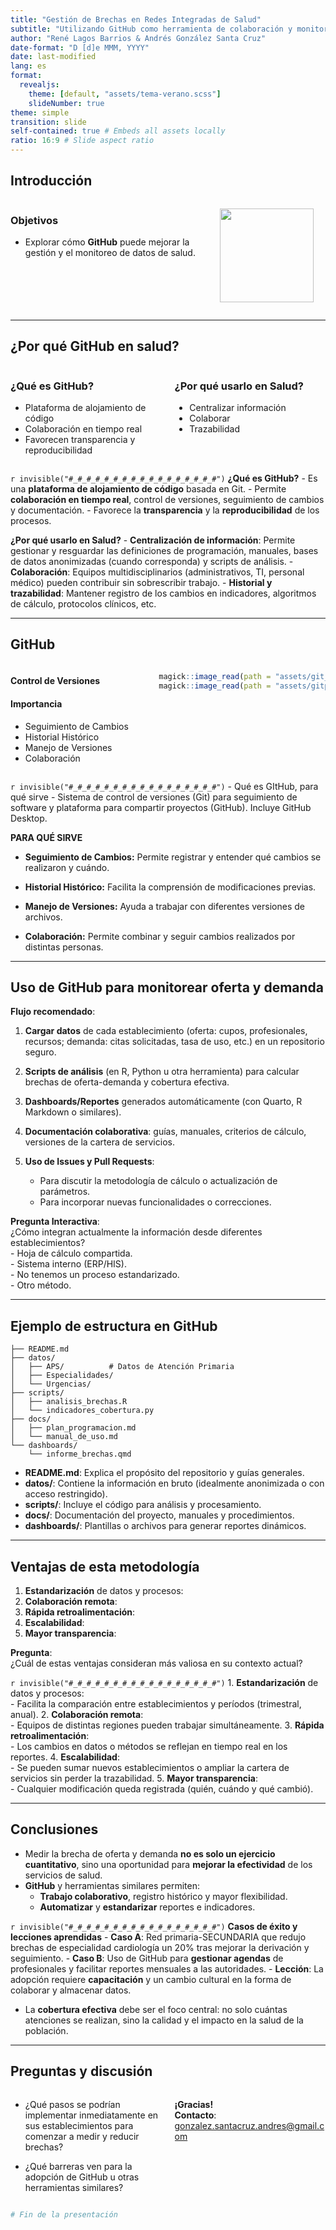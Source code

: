 ```yaml
---
title: "Gestión de Brechas en Redes Integradas de Salud"
subtitle: "Utilizando GitHub como herramienta de colaboración y monitoreo"
author: "René Lagos Barrios & Andrés González Santa Cruz"
date-format: "D [d]e MMM, YYYY"
date: last-modified
lang: es
format:
  revealjs:
    theme: [default, "assets/tema-verano.scss"]
    slideNumber: true
theme: simple
transition: slide
self-contained: true # Embeds all assets locally
ratio: 16:9 # Slide aspect ratio
---
```


## Introducción

:::: {.columns}

::: {.column width="65%"}
### Objetivos

- Explorar cómo **GitHub** puede mejorar la gestión y el monitoreo de datos de salud.
:::

::: {.column width="35%"}
![](https://cdn-icons-png.flaticon.com/512/3775/3775036.png){.fragment width=150}
:::

::::


---

## ¿Por qué GitHub en salud?

:::: {.columns}

::: {.column width="50%"}
### ¿Qué es GitHub?
- Plataforma de alojamiento de código
- Colaboración en tiempo real
- Favorecen transparencia y reproducibilidad

:::

::: {.column width="50%"}

### ¿Por qué usarlo en Salud?
- Centralizar información
- Colaborar
- Trazabilidad
:::

:::: 


::: {.notes}
`r invisible("#_#_#_#_#_#_#_#_#_#_#_#_#_#_#_#_#")`
**¿Qué es GitHub?**
- Es una **plataforma de alojamiento de código** basada en Git.
- Permite **colaboración en tiempo real**, control de versiones, seguimiento de cambios y documentación.
- Favorece la **transparencia** y la **reproducibilidad** de los procesos.

**¿Por qué usarlo en Salud?**
- **Centralización de información**: Permite gestionar y resguardar las definiciones de programación, manuales, bases de datos anonimizadas (cuando corresponda) y scripts de análisis.
- **Colaboración**: Equipos multidisciplinarios (administrativos, TI, personal médico) pueden contribuir sin sobrescribir trabajo.
- **Historial y trazabilidad**: Mantener registro de los cambios en indicadores, algoritmos de cálculo, protocolos clínicos, etc.
::: 

---

## GitHub

:::: {.columns}

::: {.column width="40%"}
#### **Control de Versiones**

#### **Importancia**
::: {.nonincremental}
- Seguimiento de Cambios
- Historial Histórico 
- Manejo de Versiones
- Colaboración 
:::
:::

::: {.column width="50%"}
```r
magick::image_read(path = "assets/git_control_versiones.png")
magick::image_read(path = "assets/gitpullpush.png")
```

:::

:::: 

::: {.notes}
`r invisible("#_#_#_#_#_#_#_#_#_#_#_#_#_#_#_#_#")`
- Qué es GItHub, para qué sirve
- Sistema de control de versiones (Git) para seguimiento de software y plataforma para compartir proyectos (GitHub). Incluye GitHub Desktop.

**PARA QUÉ SIRVE**

- **Seguimiento de Cambios:** Permite registrar y entender qué cambios se realizaron y cuándo.

- **Historial Histórico:** Facilita la comprensión de modificaciones previas.

- **Manejo de Versiones:** Ayuda a trabajar con diferentes versiones de archivos.

- **Colaboración:** Permite combinar y seguir cambios realizados por distintas personas.
:::

---

## Uso de GitHub para monitorear oferta y demanda {.smaller}

**Flujo recomendado**:

1. **Cargar datos** de cada establecimiento (oferta: cupos, profesionales, recursos; demanda: citas solicitadas, tasa de uso, etc.) en un repositorio seguro.

2. **Scripts de análisis** (en R, Python u otra herramienta) para calcular brechas de oferta-demanda y cobertura efectiva.

3. **Dashboards/Reportes** generados automáticamente (con Quarto, R Markdown o similares).

4. **Documentación colaborativa**: guías, manuales, criterios de cálculo, versiones de la cartera de servicios.

5. **Uso de Issues y Pull Requests**:  
   - Para discutir la metodología de cálculo o actualización de parámetros.  
   - Para incorporar nuevas funcionalidades o correcciones.

::: {.notes} 
**Pregunta Interactiva**:  
¿Cómo integran actualmente la información desde diferentes establecimientos?  
- Hoja de cálculo compartida.  
- Sistema interno (ERP/HIS).  
- No tenemos un proceso estandarizado.  
- Otro método.  

:::

---

## Ejemplo de estructura en GitHub

```plaintext
├── README.md
├── datos/
│   ├── APS/          # Datos de Atención Primaria
│   ├── Especialidades/
│   └── Urgencias/
├── scripts/
│   ├── analisis_brechas.R
│   └── indicadores_cobertura.py
├── docs/
│   ├── plan_programacion.md
│   └── manual_de_uso.md
└── dashboards/
    └── informe_brechas.qmd
```

::: {.notes} 
- **README.md**: Explica el propósito del repositorio y guías generales.
- **datos/**: Contiene la información en bruto (idealmente anonimizada o con acceso restringido).
- **scripts/**: Incluye el código para análisis y procesamiento.
- **docs/**: Documentación del proyecto, manuales y procedimientos.
- **dashboards/**: Plantillas o archivos para generar reportes dinámicos.
:::


---

## Ventajas de esta metodología

1. **Estandarización** de datos y procesos:  
2. **Colaboración remota**:  
3. **Rápida retroalimentación**:  
4. **Escalabilidad**:  
5. **Mayor transparencia**:  

**Pregunta**:  
¿Cuál de estas ventajas consideran más valiosa en su contexto actual?  


::: {.notes}
`r invisible("#_#_#_#_#_#_#_#_#_#_#_#_#_#_#_#_#")`
1. **Estandarización** de datos y procesos:  
   - Facilita la comparación entre establecimientos y períodos (trimestral, anual).
2. **Colaboración remota**:  
   - Equipos de distintas regiones pueden trabajar simultáneamente.
3. **Rápida retroalimentación**:  
   - Los cambios en datos o métodos se reflejan en tiempo real en los reportes.
4. **Escalabilidad**:  
   - Se pueden sumar nuevos establecimientos o ampliar la cartera de servicios sin perder la trazabilidad.
5. **Mayor transparencia**:  
   - Cualquier modificación queda registrada (quién, cuándo y qué cambió).
:::

---

## Conclusiones

- Medir la brecha de oferta y demanda **no es solo un ejercicio cuantitativo**, sino una oportunidad para **mejorar la efectividad** de los servicios de salud.
- **GitHub** y herramientas similares permiten:
  - **Trabajo colaborativo**, registro histórico y mayor flexibilidad.
  - **Automatizar** y **estandarizar** reportes e indicadores.
  

::: {.notes}
`r invisible("#_#_#_#_#_#_#_#_#_#_#_#_#_#_#_#_#")`
**Casos de éxito y lecciones aprendidas**
- **Caso A**: Red primaria-SECUNDARIA que redujo brechas de especialidad cardiología un 20% tras mejorar la derivación y seguimiento.
- **Caso B**: Uso de GitHub para **gestionar agendas** de profesionales y facilitar reportes mensuales a las autoridades.
- **Lección**: La adopción requiere **capacitación** y un cambio cultural en la forma de colaborar y almacenar datos.

- La **cobertura efectiva** debe ser el foco central: no solo cuántas atenciones se realizan, sino la calidad y el impacto en la salud de la población.
:::

---

## Preguntas y discusión

:::: {.columns}

::: {.column width="50%"}

- ¿Qué pasos se podrían implementar inmediatamente en sus establecimientos para comenzar a medir y reducir brechas?

- ¿Qué barreras ven para la adopción de GitHub u otras herramientas similares?

:::


::: {.column width="50%"}
**¡Gracias!**  
**Contacto**: [gonzalez.santacruz.andres@gmail.com](mailto:gonzalez.santacruz.andres@gmail.com)
:::

:::: 

```yaml
# Fin de la presentación
```

